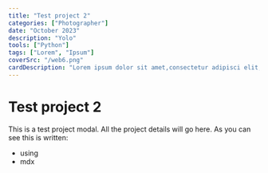 ```yaml
---
title: "Test project 2"
categories: ["Photographer"]
date: "October 2023"
description: "Yolo"
tools: ["Python"]
tags: ["Lorem", "Ipsum"]
coverSrc: "/web6.png"
cardDescription: "Lorem ipsum dolor sit amet,consectetur adipisci elit, sed do eiusmod tempor incidunt ut labore et dolore magna aliqua. Ut enim ad minim veniam, quis nostrum exercitationem ullamco laboriosam, nisi ut aliquid ex ea commodi consequatur. Duis aute irure reprehenderit in voluptate velit esse cillum dolore eu fugiat nulla pariatur. Excepteur sint obcaecat cupiditat non proident, sunt in culpa qui officia deserunt mollit anim id est laborum."
---
```


# Test project 2

This is a test project modal.
All the project details will go here.
As you can see this is written:

- using
- mdx
